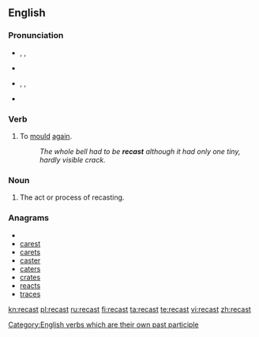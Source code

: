 ==English==

===Pronunciation===
* {{enPR|rē-käst'}}, {{IPA|/riːˈkɑːst/}}, {{SAMPA|/ri:"kA:st/}}
* {{rhymes|ɑːst}}
* {{enPR|rē-kăst'}}, {{IPA|/riːˈkæst/}}, {{SAMPA|/ri:"k{st/}}
* {{rhymes|æst}}

===Verb===
{{en-verb|recasts|recasting|recast}}

# To [[mould]] [[again]].
#: ''The whole bell had to be '''recast''' although it had only one tiny, hardly visible crack.''

===Noun===
{{en-noun}}

# The act or process of recasting.

===Anagrams===
* {{alphagram|acerst}}
* [[carest#English|carest]]
* [[carets#English|carets]]
* [[caster#English|caster]]
* [[caters#English|caters]]
* [[crates#English|crates]]
* [[reacts#English|reacts]]
* [[traces#English|traces]]

[[Category:English verbs which are their own past participle]]

[[kn:recast]]
[[pl:recast]]
[[ru:recast]]
[[fi:recast]]
[[ta:recast]]
[[te:recast]]
[[vi:recast]]
[[zh:recast]]